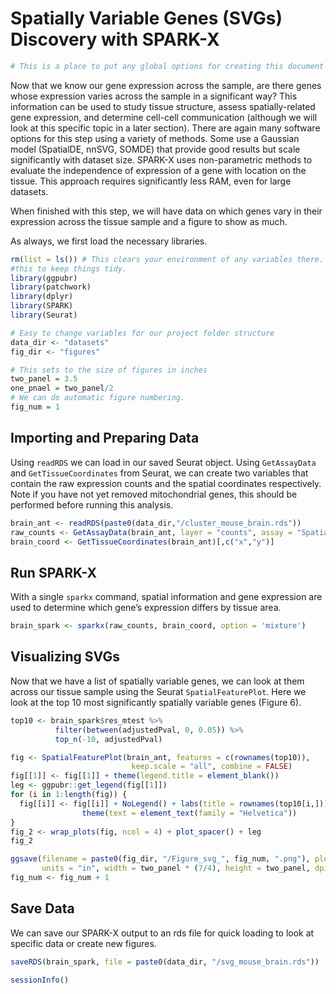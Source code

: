 # Spatially Variable Genes (SVGs) Discovery with SPARK-X

``` r
# This is a place to put any global options for creating this document
```

Now that we know our gene expression across the sample, are there genes whose expression varies across the sample in a significant way? This information can be used to study tissue structure, assess spatially-related gene expression, and determine cell-cell communication (although we will look at this specific topic in a later section). There are again many software options for this step using a variety of methods. Some use a Gaussian model (SpatialDE, nnSVG, SOMDE) that provide good results but scale significantly with dataset size. SPARK-X uses non-parametric methods to evaluate the independence of expression of a gene with location on the tissue. This approach requires significantly less RAM, even for large datasets.

When finished with this step, we will have data on which genes vary in their expression across the tissue sample and a figure to show as much.

As always, we first load the necessary libraries.

```r
rm(list = ls()) # This clears your environment of any variables there. We do 
#this to keep things tidy.
library(ggpubr)
library(patchwork)
library(dplyr)
library(SPARK)
library(Seurat)

# Easy to change variables for our project folder structure
data_dir <- "datasets"
fig_dir <- "figures"

# This sets to the size of figures in inches
two_panel = 3.5
one_pnael = two_panel/2
# We can do automatic figure numbering.
fig_num = 1
```

## Importing and Preparing Data

Using `readRDS` we can load in our saved Seurat object. Using `GetAssayData` and `GetTissueCoordinates` from Seurat, we can create two variables that contain the raw expression counts and the spatial coordinates respectively. Note if you have not yet removed mitochondrial genes, this should be performed before running this analysis.

```r
brain_ant <- readRDS(paste0(data_dir,"/cluster_mouse_brain.rds"))
raw_counts <- GetAssayData(brain_ant, layer = "counts", assay = "Spatial")
brain_coord <- GetTissueCoordinates(brain_ant)[,c("x","y")]
```

## Run SPARK-X

With a single `sparkx` command, spatial information and gene expression are used to determine which gene’s expression differs by tissue area.

```r
brain_spark <- sparkx(raw_counts, brain_coord, option = 'mixture')
```

## Visualizing SVGs

Now that we have a list of spatially variable genes, we can look at them across our tissue sample using the Seurat `SpatialFeaturePlot`. Here we look at the top 10 most significantly spatially variable genes (Figure 6).

```r
top10 <- brain_spark$res_mtest %>%
          filter(between(adjustedPval, 0, 0.05)) %>%
          top_n(-10, adjustedPval)

fig <- SpatialFeaturePlot(brain_ant, features = c(rownames(top10)), 
                           keep.scale = "all", combine = FALSE)
fig[[1]] <- fig[[1]] + theme(legend.title = element_blank())
leg <- ggpubr::get_legend(fig[[1]])
for (i in 1:length(fig)) {
  fig[[i]] <- fig[[i]] + NoLegend() + labs(title = rownames(top10[i,])) +
                theme(text = element_text(family = "Helvetica"))
}
fig_2 <- wrap_plots(fig, ncol = 4) + plot_spacer() + leg
fig_2

ggsave(filename = paste0(fig_dir, "/Figure_svg_", fig_num, ".png"), plot = fig_2,
       units = "in", width = two_panel * (7/4), height = two_panel, dpi = 300)
fig_num <- fig_num + 1
```

## Save Data

We can save our SPARK-X output to an rds file for quick loading to look at specific data or create new figures.

```r
saveRDS(brain_spark, file = paste0(data_dir, "/svg_mouse_brain.rds"))
```


```r
sessionInfo()
```

